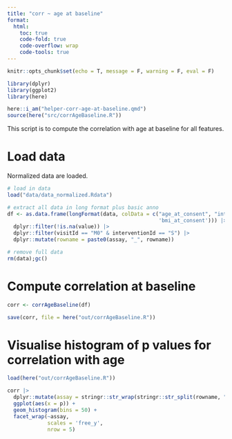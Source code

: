 ```yaml
---
title: "corr ~ age at baseline"
format:
  html:
    toc: true
    code-fold: true
    code-overflow: wrap
    code-tools: true
---
```


```r
knitr::opts_chunk$set(echo = T, message = F, warning = F, eval = F)
```


```r
library(dplyr)
library(ggplot2)
library(here)

here::i_am("helper-corr-age-at-baseline.qmd")
source(here("src/corrAgeBaseline.R"))
```

This script is to compute the correlation with age at baseline for all features.

# Load data

Normalized data are loaded.

```r
# load in data
load("data/data_normalized.Rdata")

# extract all data in long format plus basic anno
df <- as.data.frame(longFormat(data, colData = c("age_at_consent", "interventionId", "subjectId", "visitId", "time", 'compliance', 'comprate',
                                                 'bmi_at_consent'))) |> 
  dplyr::filter(!is.na(value)) |> 
  dplyr::filter(visitId == "M0" & interventionId == "S") |> 
  dplyr::mutate(rowname = paste0(assay, "_", rowname))

# remove full data
rm(data);gc()
```

# Compute correlation at baseline

```r
corr <- corrAgeBaseline(df)

save(corr, file = here("out/corrAgeBaseline.R"))
```

# Visualise histogram of p values for correlation with age

```r
load(here("out/corrAgeBaseline.R"))

corr |> 
  dplyr::mutate(assay = stringr::str_wrap(stringr::str_split(rowname, "_", simplify = T)[,1], width = 20)) |> 
  ggplot(aes(x = p)) +
  geom_histogram(bins = 50) +
  facet_wrap(~assay,
             scales = 'free_y',
             nrow = 5)
```


